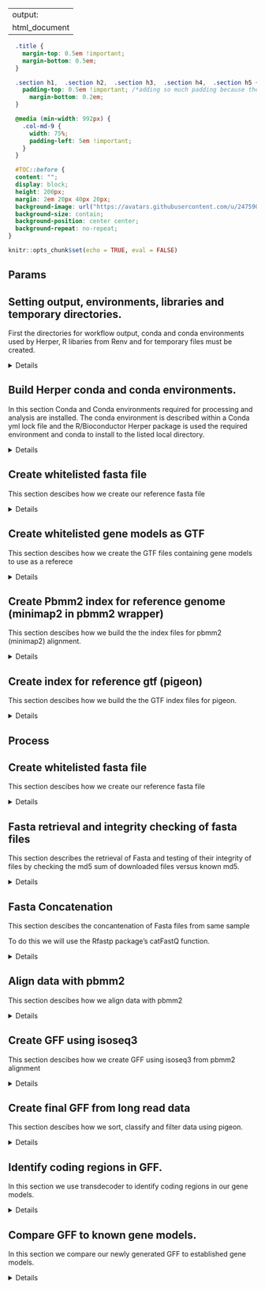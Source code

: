 
---
output:
  html_document
---

```css
  .title {
    margin-top: 0.5em !important;
    margin-bottom: 0.5em;
  }

  .section h1,  .section h2,  .section h3,  .section h4,  .section h5 {
    padding-top: 0.5em !important; /*adding so much padding because theme adds a margin-top: -65px by default */
      margin-bottom: 0.2em;
  }

  @media (min-width: 992px) {
    .col-md-9 {
      width: 75%;
      padding-left: 5em !important;
    }
  }

  #TOC::before {
  content: "";
  display: block;
  height: 200px;
  margin: 2em 20px 40px 20px;
  background-image: url("https://avatars.githubusercontent.com/u/24759038?s=400&u=7ae0265948793e7698efd079e4f3391ca147ed6b&v=4");
  background-size: contain;
  background-position: center center;
  background-repeat: no-repeat;
}

```

```r
knitr::opts_chunk$set(echo = TRUE, eval = FALSE)
```
## Params


## Setting output, environments, libraries and temporary directories.

First the directories for workflow output, conda and conda environments used by Herper, R libaries from Renv and for temporary files must be created.

<details>

<style>
 div.JSasR {
      display: block;
      padding: 9.5px;
      margin: 0 0 10px;
      font-size: 13px;
      line-height: 1.42857143;
      word-break: break-all;
      word-wrap: break-word;
      color: #333333;
        background-color: #f5f5f5;
        border: 1px solid #cccccc;
      border-radius: 4px;
  }
</style>
<div class = "JSasR">
```js
var myStringArray = "output_dir";
var myStringArray2 = "output_dir";
var arrayLength = myStringArray.length;
for (let i = 0; i < arrayLength; i++) {
  var setwdStart2 = myStringArray[i];
  var setwdStart = ' <- "';
  var setwdStart3 = myStringArray2[i];
  var setwdEnd = '"';
  var loc = window.location.pathname;
  var dir = loc.substring(0, loc.lastIndexOf('/'));
  var dir2 = dir.substring(0, dir.lastIndexOf('/'));
  var path = setwdStart2.concat(setwdStart).concat(dir2).concat("/").concat(setwdStart3).concat(setwdEnd);
  document.write(path);
  document.write("<br>");
}
```
</div>

```r
dir.create(output_dir, showWarnings = FALSE, recursive = TRUE)
```
</details>

## Build Herper conda and conda environments.

In this section Conda and Conda environments required for processing and analysis are installed. The conda environment is described within a Conda yml lock file and the R/Bioconductor Herper package is used the required environment and conda to install to the listed local directory.

<details>
```r
general_conda <- file.path(output_dir, "libraries_and_environments", "brc_conda")
general_env <- {
  Herper::import_CondaEnv(yml_import = "pbmm2.yml", name = "pbmm2", pathToMiniConda = general_conda)
  "pbmm2"
}
```
</details>
## Create whitelisted fasta file

This section descibes how we create our reference fasta file

<details>
```r
Obiroi_BRCDK_5_4_fasta <- {
  options(timeout = 600 * 60)
  download.file("https://rubioinformatics.s3.amazonaws.com/Reference/GenBank.fa.gz", file.path(output_dir, "GenBank.fa.gz"))
  Obiroi_BRCDK_5_4_fasta_MD5 <- tools::md5sum(file.path(output_dir, "GenBank.fa.gz"))
  if (Obiroi_BRCDK_5_4_fasta_MD5 == "b9a982a884fb6345e305147bbd876096") {
    write.table(Obiroi_BRCDK_5_4_fasta_MD5, file.path(output_dir, "Obiroi_BRCDK_5_4_fasta_MD5.txt"))
  } else {
    unlink(file.path(output_dir, "GenBank.fa.gz"))
    stop("Calculated MD5 didn't match expected")
  }
  file.path(output_dir, "GenBank.fa.gz")
}
Obiroi_BRCDK_5_4_whitelist <- {
  options(timeout = 600 * 60)
  download.file("https://rubioinformatics.s3.amazonaws.com/Reference/Obiroi_BRCDK__5_4_whitelist.txt", file.path(output_dir, "Obiroi_BRCDK__5_4_whitelist.txt"))
  Obiroi_BRCDK_5_4_whitelist_MD5 <- tools::md5sum(file.path(output_dir, "Obiroi_BRCDK__5_4_whitelist.txt"))
  if (Obiroi_BRCDK_5_4_whitelist_MD5 == "bd85d59677a4f60e9b7341ff1d1da2f0") {
    write.table(Obiroi_BRCDK_5_4_whitelist_MD5, file.path(output_dir, "Obiroi_BRCDK_5_4_whitelist_MD5.txt"))
  } else {
    unlink(file.path(output_dir, "Obiroi_BRCDK__5_4_whitelist.txt"))
    stop("Calculated MD5 didn't match expected")
  }
  file.path(output_dir, "Obiroi_BRCDK__5_4_whitelist.txt")
}
BRCDK_long_Bzipped <- {
  unzipped <- gunzip(Obiroi_BRCDK_5_4_fasta, destname = tempfile(), remove = FALSE)
  bgzip(unzipped, dest = file.path(output_dir, "BRCDK_long_Bzipped.fa.bgz"), overwrite = TRUE)
  file.path(output_dir, "BRCDK_long_Bzipped.fa.bgz")
}
BRCDK_long_BzippedIndex <- {
  indexFa(BRCDK_long_Bzipped)
  "BRCDK_long_Bzipped.fa.bgz.fai"
}
BRCDK_long_BzippedWhite <- {
  FaFile <- FaFile(file = BRCDK_long_Bzipped, index = BRCDK_long_BzippedIndex)
  WhiteListChrs <- read.table(Obiroi_BRCDK_5_4_whitelist, header = TRUE, row.names = 1) %>% rownames()
  dnastringset <- scanFa(FaFile, as = c("DNAStringSet"))
  fastawhite_File <- tempfile()
  writeXStringSet(dnastringset[WhiteListChrs], file = fastawhite_File)
  bgzip(fastawhite_File, dest = file.path(output_dir, "BRCDK_long_BzippedWhite.fa.bgz"))
  file.path(output_dir, "BRCDK_long_BzippedWhite.fa.bgz")
}
```
```
trying URL 'https://rubioinformatics.s3.amazonaws.com/Reference/GenBank.fa.gz'
Content type 'application/x-gzip' length 67490813 bytes (64.4 MB)
==================================================
downloaded 64.4 MB


trying URL 'https://rubioinformatics.s3.amazonaws.com/Reference/Obiroi_BRCDK__5_4_whitelist.txt'
Content type 'text/plain' length 3955 bytes
==================================================
downloaded 3955 bytes





```
</details>
## Create whitelisted gene models as GTF

This section descibes how we create the GTF files containing gene models to use as a referece

<details>
```r
Obiroi_BRCDK_5_4_gtf <- {
  options(timeout = 600 * 60)
  download.file("https://rubioinformatics.s3.amazonaws.com/Reference/Obiroi_BRCDK__5_4.gtf.gz", file.path(output_dir, "Obiroi_BRCDK__5_4.gtf.gz"))
  Obiroi_BRCDK_5_4_gtf_MD5 <- tools::md5sum(file.path(output_dir, "Obiroi_BRCDK__5_4.gtf.gz"))
  if (Obiroi_BRCDK_5_4_gtf_MD5 == "3b30c1e3e72b683237785e6c3bdedda7") {
    write.table(Obiroi_BRCDK_5_4_gtf_MD5, file.path(output_dir, "Obiroi_BRCDK_5_4_gtf_MD5.txt"))
  } else {
    unlink(file.path(output_dir, "Obiroi_BRCDK__5_4.gtf.gz"))
    stop("Calculated MD5 didn't match expected")
  }
  file.path(output_dir, "Obiroi_BRCDK__5_4.gtf.gz")
}
BRCDK_long_BzippedGTF <- {
  WhiteListChrs <- read.table(Obiroi_BRCDK_5_4_whitelist, header = TRUE, row.names = 1) %>% rownames()
  gtfGR <- rtracklayer::import.gff(Obiroi_BRCDK_5_4_gtf)
  gtfGR <- gtfGR[seqnames(gtfGR) %in% WhiteListChrs]
  tempgtf <- paste0(tempfile(), ".gtf")
  rtracklayer::export.gff(gtfGR, con = tempgtf)
  bgzip(tempgtf, dest = file.path(output_dir, "BRCDK_long_gBzipped.gtf.bgz"), overwrite = TRUE)
}
```
```
trying URL 'https://rubioinformatics.s3.amazonaws.com/Reference/Obiroi_BRCDK__5_4.gtf.gz'
Content type 'application/x-gzip' length 6667948 bytes (6.4 MB)
==================================================
downloaded 6.4 MB



```
</details>
## Create Pbmm2 index for reference genome (minimap2 in pbmm2 wrapper)

This section descibes how we build the the index files for pbmm2 (minimap2) alignment.

<details>
```r
BRCDK_long_pbmm2index <- {
  Herper::with_CondaEnv(general_env,
    {
      unzipped_fasta <- paste0(tempfile(), ".fa")
      gunzip(BRCDK_long_BzippedWhite, destname = unzipped_fasta, ext = "bgz", FUN = gzfile, remove = FALSE)
      cmd <- paste("pbmm2 index", unzipped_fasta, file.path(output_dir, paste0("BRCDK_long_pbmm2index", ".mmi")))
      ruTargets::system(cmd)
    },
    pathToMiniConda = general_conda
  )
}
```
```



```
</details>
## Create index for reference gtf (pigeon)

This section descibes how we build the the GTF index files for pigeon.

<details>
```r
BRCDK_long_pigeonindex <- {
  Herper::with_CondaEnv(general_env,
    {
      unzipped_gtf <- gsub("\\.gz|\\.bgz", "", BRCDK_long_BzippedGTF)
      gunzip(BRCDK_long_BzippedGTF, destname = unzipped_gtf, ext = "bgz", FUN = gzfile, remove = FALSE)
      cmd <- paste("pigeon index", unzipped_gtf)
      ruTargets::system(cmd)
    },
    pathToMiniConda = general_conda
  )
}
```
```



```
</details>
## Process

## Create whitelisted fasta file

This section descibes how we create our reference fasta file

<details>
```r
BRCDK_long_BzippedWhiteIndex <- {
  indexFa(BRCDK_long_BzippedWhite)
  file.path(output_dir, "BRCDK_long_BzippedWhite.fa.bgz.fai")
}
```
```

```
</details>
## Fasta retrieval and integrity checking of fasta files

This section describes the retrieval of Fasta and testing of their
integrity of files by checking the md5 sum of downloaded files versus known md5.

<details>
```r
Sample1_I1_Pair1 <- {
  download_process_dir <- file.path(output_dir, "FQ")
  dir.create(download_process_dir, showWarnings = FALSE, recursive = TRUE)
  file.copy("/rugpfs/fs0/brc/scratch/brc_pipeline/analysis/kip_redo/allsamples_cat.fasta", file.path(download_process_dir, "allsamples_cat.fasta"), overwrite = TRUE)
  Sample1_I1_Pair1MD5 <- tools::md5sum(file.path(download_process_dir, "allsamples_cat.fasta"))
  if (Sample1_I1_Pair1MD5 == "ff69e33adf26be1074f770f88fc53819") {
    write.table("ff69e33adf26be1074f770f88fc53819", file.path(download_process_dir, "Sample1_I1_Pair1MD5.txt"))
  } else {
    stop("Calculated MD5 didn't match expected")
  }
  file.path(download_process_dir, "allsamples_cat.fasta")
}
```
```

```
</details>
## Fasta Concatenation

This section descibes the concantenation of Fasta files from same sample

To do this we will use the Rfastp package's catFastQ function.

<details>
```r
Sample1_Pair1FQ <- {
  Sample1_I1_Pair1
}
```
```

```
</details>
## Align data with pbmm2

This section descibes how we align data with pbmm2

<details>
```r
Sample1_pbmm2 <- {
  Herper::with_CondaEnv(general_env,
    {
      cmd <- paste0("pbmm2 align --preset ISOSEQ -j 8 -m 512M --sort ", Sample1_Pair1FQ, " ", BRCDK_long_pbmm2index, " ", file.path(output_dir, "Sample1_pbmm2.bam"))
      ruTargets::system(cmd)
      file.path(output_dir, "Sample1_pbmm2.bam")
    },
    pathToMiniConda = general_conda
  )
}
```
```


```
</details>
## Create GFF using isoseq3

This section descibes how we create GFF using isoseq3 from pbmm2 alignment

<details>
```r
Sample1_isoseq <- {
  Herper::with_CondaEnv(general_env,
    {
      cmd <- paste0("isoseq3 collapse ", Sample1_pbmm2, " ", file.path(output_dir, "Sample1_isoseq.gff"))
      ruTargets::system(cmd)
      file.path(output_dir, "Sample1_isoseq.gff")
    },
    pathToMiniConda = general_conda
  )
}
```
```


```
</details>
## Create final GFF from long read data

This section descibes how we sort, classify and filter data using pigeon.

<details>
```r
Sample1_pigeon <- {
  Herper::with_CondaEnv(general_env,
    {
      cmd <- paste0("pigeon sort  ", Sample1_isoseq, " -o ", file.path(output_dir, "Sample1_pigeon_sorted.gff"))
      ruTargets::system(cmd)
      file.path(output_dir, "Sample1_pigeon_sorted.gff")
    },
    pathToMiniConda = general_conda
  )
}
Sample1_pigeonClassification <- {
  Herper::with_CondaEnv(general_env,
    {
      cmd <- paste0("pigeon classify  ", Sample1_pigeon, " ", BRCDK_long_pigeonindex, " ", BRCDK_long_BzippedWhite, " -d ", output_dir)
      ruTargets::system(cmd)
      file.path(output_dir, "Sample1_pigeon_sorted_classification.txt")
    },
    pathToMiniConda = general_conda
  )
}
Sample1_pigeonFilter <- {
  Herper::with_CondaEnv(general_env,
    {
      cmd <- paste0("pigeon filter  ", Sample1_pigeonClassification, " --isoforms ", Sample1_pigeon)
      ruTargets::system(cmd)
      file.path(output_dir, "Sample1_pigeon_sorted.filtered_lite.gff")
    },
    pathToMiniConda = general_conda
  )
}
Sample1_pigeonReport <- {
  Herper::with_CondaEnv(general_env,
    {
      pigeon_class_file <- gsub("\\.filtered_lite\\.gff", "_classification.filtered_lite_classification.txt", Sample1_pigeonFilter)
      cmd <- paste0("pigeon report  ", pigeon_class_file, " ", file.path(output_dir, "Sample1_pigeon_sorted.saturation.txt"))
      ruTargets::system(cmd)
      file.path(output_dir, "Sample1_pigeon_sorted.saturation.txt")
    },
    pathToMiniConda = general_conda
  )
}
```
```








```
</details>
## Identify coding regions in GFF.

In this section we use transdecoder to identify coding regions in our gene models.

<details>
```r
transdecoder_env <- {
  "transdecoder"
}
merged_pigeon_transdecode <- {
  Herper::with_CondaEnv(transdecoder_env,
    {
      transcode_output <- file.path(output_dir, "transdecode")
      unzippedFasta <- file.path(tempdir(), gsub("\\.bgz", "", basename(BRCDK_long_BzippedWhite)))
      transfasta <- file.path(tempdir(), "transcripts.fasta")
      gffTemp <- file.path(tempdir(), gsub("\\.gtf", ".gff", basename(Sample1_pigeonFilter)))
      R.utils::gunzip(BRCDK_long_BzippedWhite, unzippedFasta, remove = FALSE)
      cmd <- "gtf_genome_to_cdna_fasta.pl"
      args <- paste(Sample1_pigeonFilter, unzippedFasta, ">", transfasta)
      system(paste(cmd, args))
      cmd <- "gtf_to_alignment_gff3.pl"
      args <- paste(Sample1_pigeonFilter, ">", gffTemp)
      system(paste(cmd, args))
      system(paste("TransDecoder.LongOrfs --output_dir", transcode_output, "-t", transfasta))
      system(paste("TransDecoder.Predict --output_dir", transcode_output, "-t", transfasta))
      system(paste("cdna_alignment_orf_to_genome_orf.pl", paste0(file.path(transcode_output, basename(transfasta)), ".transdecoder.gff3"), gffTemp, transfasta, ">", paste0(file.path(transcode_output, basename(transfasta)), ".transdecoder.genome.gff3")))
      system(paste("gffread -E -T", file.path(transcode_output, paste0(basename(transfasta), ".transdecoder.genome.gff3")), ">", file.path(output_dir, "merged_pigeon_transdecode.gtf")), )
      R.utils::gzip(file.path(output_dir, "merged_pigeon_transdecode.gtf"), paste0(file.path(output_dir, "merged_pigeon_transdecode.gtf"), ".gz"), remove = FALSE)
      paste0(file.path(output_dir, "merged_pigeon_transdecode.gtf"), ".gz")
    },
    pathToMiniConda = general_conda
  )
}
```
```



CMD: mkdir -p /rugpfs/fs0/brc/scratch/brc_pipeline/analysis/kip_redo/Kip_Long_BothBatches/workflow_data/transdecode/transcripts.fasta.transdecoder_dir
CMD: touch /rugpfs/fs0/brc/scratch/brc_pipeline/analysis/kip_redo/Kip_Long_BothBatches/workflow_data/transdecode/transcripts.fasta.transdecoder_dir/__checkpoints_longorfs/TD.longorfs.ok




```
</details>
## Compare GFF to known gene models.

In this section we compare our newly generated GFF to established gene models.

<details>
```r
gffcompare_env <- {
  "gffcompare"
}
Sample1_gffcompare <- {
  Herper::with_CondaEnv(gffcompare_env,
    {
      gtfTempRef <- file.path(tempdir(), basename(BRCDK_long_pigeonindex))
      tempRef <- import(BRCDK_long_pigeonindex)
      tempRef$transcript_id[tempRef$transcript_id == ""] <- NA
      export(tempRef, gtfTempRef)
      gtfTempNovel <- file.path(tempdir(), basename(merged_pigeon_transdecode))
      R.utils::gunzip(merged_pigeon_transdecode, gtfTempNovel, remove = FALSE)
      system(paste("gffcompare -r", gtfTempRef, "-o", file.path(output_dir, "Sample1_gffcompare.gtf"), gtfTempNovel))
      R.utils::gzip(file.path(output_dir, "Sample1_gffcompare.gtf"), paste0(file.path(output_dir, "Sample1_gffcompare.gtf"), ".gz"), remove = FALSE)
      paste0(file.path(output_dir, "Sample1_gffcompare.gtf"), ".gz")
    },
    pathToMiniConda = general_conda
  )
}
```
```





```
</details>

<table id="example" class="display" width="100%"></table>

  <script src="https://code.jquery.com/jquery-3.5.0.js"></script>
  <script src="https://cdn.datatables.net/1.11.3/js/jquery.dataTables.min.js"></script>
  <link rel="stylesheet" href="https://cdn.datatables.net/1.11.3/css/jquery.dataTables.min.css">


  <script>

  var tablearray = [];

(function() {
  var testjson = "https://raw.githubusercontent.com/RockefellerUniversity/GlossyBRC/master/inst/json/glossary2.json";
  $.getJSON( testjson, function(jsonToParse){
    console.log(jsonToParse)
  })
  .done(function( data ) {
    $.each( data, function(i,data) {
      //console.log(data);
      var wordcount = 0;
      console.log(data.Tags)
      $('p').contents().filter(function() {
        return this.nodeType === 3;
      }).replaceWith(function() {
        console.log("<a href='"+"#example"+"'>"+data.Tags+"</a>");
        // return this.nodeValue.replace(data.Tags,data.URLS);
        count = (this.nodeValue.toLowerCase().match(data.Tags.toLowerCase()) || []).length;
        console.log(count);
        wordcount = wordcount+count;
        return this.nodeValue.toLowerCase().replace(data.Tags.toLowerCase(),"<a href='"+"#example"+"'>"+data.Tags+"</a>");
      });
      console.log(wordcount);
      if(wordcount > 0){
        console.log("ooh");
        x = new Array();
        x.push(data.Tags,"<a href='"+data.URLS+"'>"+data.Tags+"</a>",data.Description)
        console.log(x)
        tablearray.push(x)
        console.log(tablearray)
      }
    });
  });
})();



$(document).ready(function() {
  $('#example').DataTable( {
    data: tablearray,    columns: [
      { title: "Tag" },      { title: "URL" },      { title: "Description" }
    ]
  } );
} );
</script>
